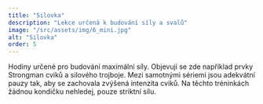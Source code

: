 ```yaml
---
title: "Silovka"
description: "Lekce určená k budování síly a svalů"
image: "/src/assets/img/6_mini.jpg"
alt: "Silovka"
order: 5
---
```


Hodiny určené pro budování maximální síly. Objevují se zde například prvky Strongman cviků a silového trojboje. Mezi samotnými sériemi jsou adekvátní pauzy tak, aby se zachovala zvýšená intenzita cviků. Na těchto tréninkách žádnou kondičku nehledej, pouze striktní sílu.
